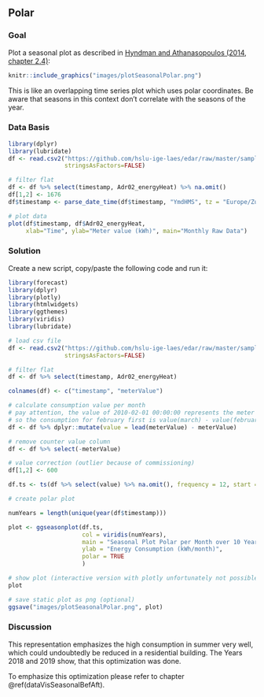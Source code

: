 \newpage
## Polar
### Goal
Plot a seasonal plot as described in [Hyndman and Athanasopoulos (2014, chapter 2.4)](https://otexts.com/fpp2/seasonal-plots.html){target="_blank"}:

```r
knitr::include_graphics("images/plotSeasonalPolar.png")
```

This is like an overlapping time series plot which uses polar coordinates. Be aware that seasons in this context don't correlate with the seasons of the year.

### Data Basis

```r
library(dplyr)
library(lubridate)
df <- read.csv2("https://github.com/hslu-ige-laes/edar/raw/master/sampleData/flatHeatAndHotWater.csv",
                stringsAsFactors=FALSE)

# filter flat
df <- df %>% select(timestamp, Adr02_energyHeat) %>% na.omit()
df[1,2] <- 1676
df$timestamp <- parse_date_time(df$timestamp, "YmdHMS", tz = "Europe/Zurich")

# plot data
plot(df$timestamp, df$Adr02_energyHeat,
     xlab="Time", ylab="Meter value (kWh)", main="Monthly Raw Data")
```

\newpage
### Solution
Create a new script, copy/paste the following code and run it:

```r
library(forecast)
library(dplyr)
library(plotly)
library(htmlwidgets)
library(ggthemes)
library(viridis)
library(lubridate)

# load csv file
df <- read.csv2("https://github.com/hslu-ige-laes/edar/raw/master/sampleData/flatHeatAndHotWater.csv",
                stringsAsFactors=FALSE)

# filter flat
df <- df %>% select(timestamp, Adr02_energyHeat)

colnames(df) <- c("timestamp", "meterValue")

# calculate consumption value per month
# pay attention, the value of 2010-02-01 00:00:00 represents the meter reading on february first,
# so the consumption for february first is value(march) - value(february)!
df <- df %>% dplyr::mutate(value = lead(meterValue) - meterValue)

# remove counter value column
df <- df %>% select(-meterValue)

# value correction (outlier because of commissioning)
df[1,2] <- 600

df.ts <- ts(df %>% select(value) %>% na.omit(), frequency = 12, start = min(year(df$timestamp)))

# create polar plot

numYears = length(unique(year(df$timestamp)))

plot <- ggseasonplot(df.ts,
                     col = viridis(numYears),
                     main = "Seasonal Plot Polar per Month over 10 Years\n",
                     ylab = "Energy Consumption (kWh/month)",
                     polar = TRUE
                     )

# show plot (interactive version with plotly unfortunately not possible)
plot

```

```r
# save static plot as png (optional)
ggsave("images/plotSeasonalPolar.png", plot)
```

### Discussion
This representation emphasizes the high consumption in summer very well, which could undoubtedly be reduced in a residential building. The Years 2018 and 2019 show, that this optimization was done.

To emphasize this optimization please refer to chapter \@ref(dataVisSeasonalBefAft).


